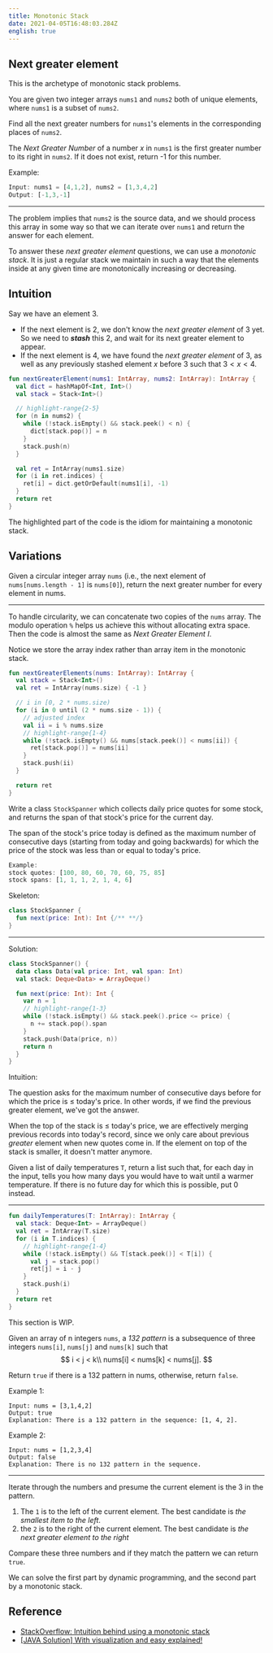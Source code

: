 ```yaml
---
title: Monotonic Stack
date: 2021-04-05T16:48:03.284Z
english: true
---
```



## Next greater element

This is the archetype of monotonic stack problems.

<LeetCode id={496} />

You are given two integer arrays `nums1` and `nums2` both of unique elements, where `nums1` is a subset of `nums2`.

Find all the next greater numbers for `nums1`'s elements in the corresponding places of `nums2`.

The *Next Greater Number* of a number $x$ in `nums1` is the first greater number to its right in `nums2`. If it does not exist, return -1 for this number.

Example:
```javascript
Input: nums1 = [4,1,2], nums2 = [1,3,4,2]
Output: [-1,3,-1]
```

***

The problem implies that `nums2` is the source data, and we should process this array in some way
so that we can iterate over `nums1` and return the answer for each element.

To answer these *next greater element* questions,  we can use a *monotonic stack*.
It is just a regular stack we maintain in such a way that the elements inside
at any given time are monotonically increasing or decreasing.

## Intuition

Say we have an element $3$.
- If the next element is $2$, we don't know the *next greater element* of $3$ yet.
So we need to __*stash*__ this $2$, and wait for its next greater element to appear.
- If the next element is $4$, we have found the *next greater element* of $3$,
as well as any previously stashed element $x$ before $3$ such that $3 < x < 4$.

```kotlin
fun nextGreaterElement(nums1: IntArray, nums2: IntArray): IntArray {
  val dict = hashMapOf<Int, Int>()
  val stack = Stack<Int>()

  // highlight-range{2-5}
  for (n in nums2) {
    while (!stack.isEmpty() && stack.peek() < n) {
      dict[stack.pop()] = n
    }
    stack.push(n)
  }

  val ret = IntArray(nums1.size)
  for (i in ret.indices) {
    ret[i] = dict.getOrDefault(nums1[i], -1)
  }
  return ret
}
```

The highlighted part of the code is the idiom for maintaining a monotonic stack.

## Variations

<LeetCode id={503} />

Given a circular integer array `nums`
(i.e., the next element of `nums[nums.length - 1]` is `nums[0]`),
return the next greater number for every element in nums.

---

To handle circularity, we can concatenate two copies of the `nums` array.
The modulo operation `%` helps us achieve this without allocating extra space.
Then the code is almost the same as *Next Greater Element I*.

Notice we store the array index rather than array item in the monotonic stack.

```kotlin
fun nextGreaterElements(nums: IntArray): IntArray {
  val stack = Stack<Int>()
  val ret = IntArray(nums.size) { -1 }

  // i in [0, 2 * nums.size)
  for (i in 0 until (2 * nums.size - 1)) {
    // adjusted index
    val ii = i % nums.size
    // highlight-range{1-4}
    while (!stack.isEmpty() && nums[stack.peek()] < nums[ii]) {
      ret[stack.pop()] = nums[ii]
    }
    stack.push(ii)
  }

  return ret
}
```


<LeetCode id={901} />

Write a class `StockSpanner` which collects daily price quotes for some stock, and returns the span of that stock's price for the current day.

The span of the stock's price today is defined as the maximum number of consecutive days (starting from today and going backwards) for which the price of the stock was less than or equal to today's price.

```javascript
Example:
stock quotes: [100, 80, 60, 70, 60, 75, 85]
stock spans: [1, 1, 1, 2, 1, 4, 6]
```

Skeleton:

```kotlin
class StockSpanner {
  fun next(price: Int): Int {/** **/}
}
```

***

Solution:

```kotlin
class StockSpanner() {
  data class Data(val price: Int, val span: Int)
  val stack: Deque<Data> = ArrayDeque()

  fun next(price: Int): Int {
    var n = 1
    // highlight-range{1-3}
    while (!stack.isEmpty() && stack.peek().price <= price) {
      n += stack.pop().span
    }
    stack.push(Data(price, n))
    return n
  }
}
```

Intuition:

The question asks for the maximum number of consecutive days before for which the price is $\leq$ today's price.
In other words, if we find the previous greater element, we've got the answer.

When the top of the stack is $\leq$ today's price, we are effectively merging previous records into today's record,
since we only care about previous *greater* element when new quotes come in.
If the element on top of the stack is smaller, it doesn't matter anymore.





<LeetCode id={739} />

Given a list of daily temperatures `T`, return a list such that,
for each day in the input, tells you how many days you would have to wait until a warmer temperature.
If there is no future day for which this is possible, put $0$ instead.

***

```kotlin
fun dailyTemperatures(T: IntArray): IntArray {
  val stack: Deque<Int> = ArrayDeque()
  val ret = IntArray(T.size)
  for (i in T.indices) {
    // highlight-range{1-4}
    while (!stack.isEmpty() && T[stack.peek()] < T[i]) {
      val j = stack.pop()
      ret[j] = i - j
    }
    stack.push(i)
  }
  return ret
}
```

<LeetCode id={456} />

<PullQuote emoji="🚧">
  This section is WIP.
</PullQuote>


Given an array of n integers `nums`, a *132 pattern* is a subsequence of three integers `nums[i]`, `nums[j]` and `nums[k]` such that
$$
i < j < k\\
nums[i] < nums[k] < nums[j].
$$

Return `true` if there is a 132 pattern in nums, otherwise, return `false`.

Example 1:
```
Input: nums = [3,1,4,2]
Output: true
Explanation: There is a 132 pattern in the sequence: [1, 4, 2].
```

Example 2:
```
Input: nums = [1,2,3,4]
Output: false
Explanation: There is no 132 pattern in the sequence.
```

***

Iterate through the numbers and presume the current element is the $3$ in the pattern.

1. The `1` is to the left of the current element. The best candidate is *the smallest item to the left*.
2. the `2` is to the right of the current element. The best candidate is *the next greater element to the right*

Compare these three numbers and if they match the pattern we can return `true`.

We can solve the first part by dynamic programming, and the second part by a monotonic stack.


## Reference

- [StackOverflow: Intuition behind using a monotonic stack](https://stackoverflow.com/a/55783476/6627776)
- [[JAVA Solution] With visualization and easy explained!](https://leetcode.com/problems/online-stock-span/discuss/640358/JAVA-Solution-With-visualization-and-easy-explained)
